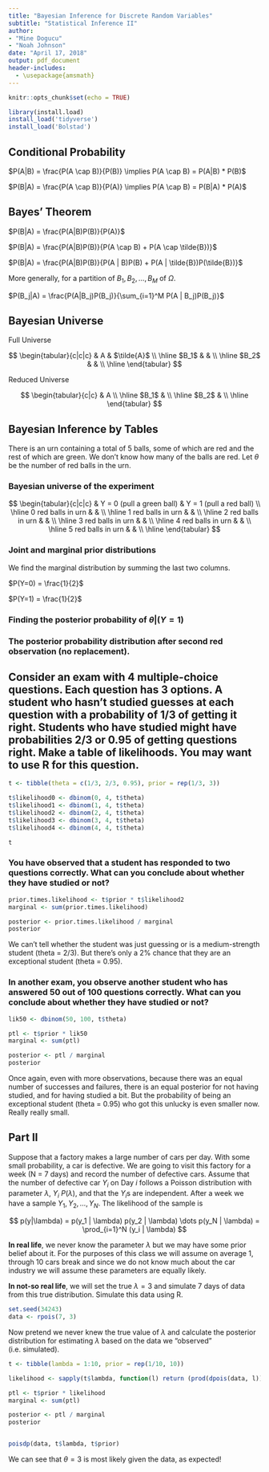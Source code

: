 ```yaml
---
title: "Bayesian Inference for Discrete Random Variables"
subtitle: "Statistical Inference II"
author:
- "Mine Dogucu"
- "Noah Johnson"
date: "April 17, 2018"
output: pdf_document
header-includes:
  - \usepackage{amsmath}
---
```


```r
knitr::opts_chunk$set(echo = TRUE)

library(install.load)
install_load('tidyverse')
install_load('Bolstad')
```

## Conditional Probability

$P(A|B) = \frac{P(A \cap B)}{P(B)} \implies P(A \cap B) = P(A|B) * P(B)$

$P(B|A) = \frac{P(A \cap B)}{P(A)} \implies P(A \cap B) = P(B|A) * P(A)$

## Bayes' Theorem

$P(B|A) = \frac{P(A|B)P(B)}{P(A)}$

$P(B|A) = \frac{P(A|B)P(B)}{P(A \cap B) + P(A \cap \tilde{B})}$

$P(B|A) = \frac{P(A|B)P(B)}{P(A | B)P(B) + P(A | \tilde{B})P(\tilde{B})}$

More generally, for a partition of $B_1, B_2, \dots, B_M$ of $\Omega$.

$P(B_j|A) = \frac{P(A|B_j)P(B_j)}{\sum_{i=1}^M P(A | B_j)P(B_j)}$

## Bayesian Universe

Full Universe

$$
\begin{tabular}{c|c|c}
& A & $\tilde{A}$ \\
\hline
$B_1$ & &  \\
\hline
$B_2$ & & \\
\hline
\end{tabular}
$$

Reduced Universe

$$
\begin{tabular}{c|c}
& A \\
\hline
$B_1$ & \\
\hline
$B_2$ & \\
\hline
\end{tabular}
$$

## Bayesian Inference by Tables

There is an urn containing a total of 5 balls, some of which are red and the rest of which are green. We don't know how many of the balls are red. Let $\theta$ be the number of red balls in the urn.

### Bayesian universe of the experiment

$$
\begin{tabular}{c|c|c}
& Y = 0 (pull a green ball) & Y = 1 (pull a red ball) \\
\hline
0 red balls in urn & &  \\
\hline
1 red balls in urn & & \\
\hline
2 red balls in urn & & \\
\hline
3 red balls in urn & & \\
\hline
4 red balls in urn & & \\
\hline
5 red balls in urn & & \\
\hline
\end{tabular}
$$

### Joint and marginal prior distributions

\begin{tabular}{c|c|c|c|c|c}
$\theta_i$ & $\pi(\theta_i)$ & $P(Y = 0 | \theta_i)$ & $P(Y = 1 | \theta_i)$ & $P(Y = 0 \cap \theta_i)$ & $P(Y = 1 \cap \theta_i)$ \\
\hline
0 & 1/6 & 1 & 0 & 5/30 & 0 \\
\hline
1 & 1/6 & 4/5 & 1/5 & 4/30 & 1/30 \\
\hline
2 & 1/6 & 3/5 & 2/5 & 3/30 & 2/30 \\
\hline
3 & 1/6 & 2/5 & 3/5 & 2/30 & 3/30 \\
\hline
4 & 1/6 & 1/5 & 4/5 & 1/30 & 4/30 \\
\hline
5 & 1/6 & 0 & 5/5 & 0 & 5/30 \\
\hline
\end{tabular}

We find the marginal distribution by summing the last two columns.

$P(Y=0) = \frac{1}{2}$

$P(Y=1) = \frac{1}{2}$

### Finding the posterior probability of $\theta | (Y = 1)$

\begin{tabular}{c|c|c|c|c}
$\theta_i$ & $\pi(\theta_i)$ & $P(Y = 1 | \theta_i)$ & $P(Y = 1 | \theta_i) * \pi(\theta_i)$ & $\pi(\theta_i | Y = 1)$ \\
\hline
0 & 1/6 & 0 & 0 & 0 \\
\hline
1 & 1/6 & 1/5 & 1/30 & 1/15 \\
\hline
2 & 1/6 & 2/5 & 2/30 & 2/15 \\
\hline
3 & 1/6 & 3/5 & 3/30 & 3/15 \\
\hline
4 & 1/6 & 4/5 & 4/30 & 4/15 \\
\hline
5 & 1/6 & 5/5 & 5/30 & 5/15 \\
\hline
\end{tabular}

### The posterior probability distribution after second red observation (no replacement).

\begin{tabular}{c|c|c|c|c}
$\theta_i$ & $\pi(\theta_i)$ & $P(Y = 1 | \theta_i)$ & $P(Y = 1 | \theta_i) * \pi(\theta_i)$ & $\pi(\theta_i | Y = 1)$ \\
\hline
0 & 0 & 0 & 0 & 0 \\
\hline
1 & 1/15 & 0 & 0 & 0 \\
\hline
2 & 2/15 & 1/4 & 2/60 & 1/20 \\
\hline
3 & 3/15 & 2/4 & 6/30 & 3/20 \\
\hline
4 & 4/15 & 3/4 & 12/60 & 6/20 \\
\hline
5 & 5/15 & 4/4 & 20/60 & 10/20 \\
\hline
\end{tabular}

## Consider an exam with 4 multiple-choice questions. Each question has 3 options. A student who hasn't studied guesses at each question with a probability of 1/3 of getting it right. Students who have studied might have probabilities 2/3 or 0.95 of getting questions right. Make a table of likelihoods. You may want to use R for this question.

```r
t <- tibble(theta = c(1/3, 2/3, 0.95), prior = rep(1/3, 3))

t$likelihood0 <- dbinom(0, 4, t$theta)
t$likelihood1 <- dbinom(1, 4, t$theta)
t$likelihood2 <- dbinom(2, 4, t$theta)
t$likelihood3 <- dbinom(3, 4, t$theta)
t$likelihood4 <- dbinom(4, 4, t$theta)

t
```

### You have observed that a student has responded to two questions correctly. What can you conclude about whether they have studied or not?

```r
prior.times.likelihood <- t$prior * t$likelihood2
marginal <- sum(prior.times.likelihood)

posterior <- prior.times.likelihood / marginal
posterior
```

We can't tell whether the student was just guessing or is a medium-strength student (theta = 2/3). But there's only a 2% chance that they are an exceptional student (theta = 0.95).

### In another exam, you observe another student who has answered 50 out of 100 questions correctly. What can you conclude about whether they have studied or not?

```r
lik50 <- dbinom(50, 100, t$theta)

ptl <- t$prior * lik50
marginal <- sum(ptl)

posterior <- ptl / marginal
posterior
```

Once again, even with more observations, because there was an equal number of successes and failures, there is an equal posterior for not having studied, and for having studied a bit. But the probability of being an exceptional student (theta = 0.95) who got this unlucky is even smaller now. Really really small.

## Part II

Suppose that a factory makes a large number of cars per day. With some small probability, a car is defective. We are going to visit this factory for a week (N = 7 days) and record the number of defective cars. Assume that the number of defective car $Y_i$ on Day $i$ follows a Poisson distribution with parameter $\lambda$, $Y_i ~ P(\lambda)$, and that the $Y_i$s are independent. After a week we have a sample ${Y_1, Y_2, \dots, Y_N}$. The likelihood of the sample is

$$
p(y|\lambda) = p(y_1 | \lambda) p(y_2 | \lambda) \dots p(y_N | \lambda) = \prod_{i=1}^N (y_i | \lambda)
$$

**In real life**, we never know the parameter $\lambda$ but we may have some prior belief about it. For the purposes of this class we will assume on average 1, through 10 cars break and since we do not know much about the car industry we will assume these parameters are equally likely.

**In not-so real life**, we will set the true $\lambda = 3$ and simulate 7 days of data from this true distribution. Simulate this data using R.

```r
set.seed(34243)
data <- rpois(7, 3)
```

Now pretend we never knew the true value of $\lambda$ and calculate the posterior distribution for estimating $\lambda$ based on the data we "observed" (i.e. simulated).

```r
t <- tibble(lambda = 1:10, prior = rep(1/10, 10))

likelihood <- sapply(t$lambda, function(l) return (prod(dpois(data, l))))

ptl <- t$prior * likelihood
marginal <- sum(ptl)

posterior <- ptl / marginal
posterior


poisdp(data, t$lambda, t$prior)
```

We can see that $\theta = 3$ is most likely given the data, as expected!
